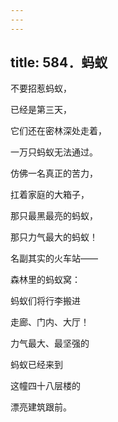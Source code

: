 ```yaml
---
---
---
```

title: 584．蚂蚁
---




不要招惹蚂蚁，

已经是第三天，

它们还在密林深处走着，

一万只蚂蚁无法通过。

仿佛一名真正的苦力，

扛着家庭的大箱子，

那只最黑最亮的蚂蚁，

那只力气最大的蚂蚁！

名副其实的火车站——

森林里的蚂蚁窝：

蚂蚁们将行李搬进

走廊、门内、大厅！

力气最大、最坚强的

蚂蚁已经来到

这幢四十八层楼的

漂亮建筑跟前。